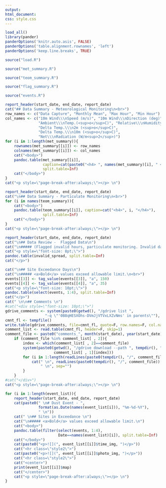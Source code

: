 ```yaml
---
output: 
html_document:
css: style.css
---
```


```r
load_all()
library(pander)
panderOptions('knitr.auto.asis', FALSE)
panderOptions('table.alignment.rownames', 'left')
panderOptions('keep.line.breaks', TRUE)
```

```r
source("load.R")
```

```r
source("met_summary.R")
```

```r
source("teom_summary.R")
```

```r
source("flag_summary.R")
```

```r
source("events.R")
```

```r
report_header(start_date, end_date, report_date)
cat("## Data Summary - Meteorological Monitoring\n<br>") 
row_names <- c("Data Capture", "Monthly Mean", "Max Hour", "Min Hour")
col_names <- c("10m Wind\\\nSpeed (m/s)", "10m Wind\\\nDirection (deg)", 
               "Ambient\\\nTemp.(<sup>o</sup>C)", "Relative\\\nHumidity (%)", 
               "Delta Temp.\\\n2m (<sup>o</sup>C)", 
               "Delta Temp.\\\n10m (<sup>o</sup>C)", 
               "Net\\\nRadiation (W/m<sup>2</sup>)")
for (i in 1:length(met_summary)){
    rownames(met_summary[[i]]) <- row_names
    colnames(met_summary[[i]]) <- col_names
    cat("<body>")
    pandoc.table(met_summary[[i]], 
                 caption=cat(paste0("<h4> ", names(met_summary)[i], " </h4>")), 
                 split.table=Inf)
    cat("</body>")
}
cat("<p style=\"page-break-after:always;\"></p> \n")
```

```r
report_header(start_date, end_date, report_date)
cat("\n## Data Summary - Particulate Monitoring\n<br>")
for (i in names(teom_summary)){
    cat("<body>")
    pandoc.table(teom_summary[[i]], caption=cat("<h4>", i, "</h4>"), 
                 split.table=Inf)
    cat("</body>")
}
cat("<p style=\"page-break-after:always;\"></p> \n")
```

```r
report_header(start_date, end_date, report_date)
cat("\n## Data Review -  Flagged Data\n")
cat("\n##### (Flagged invalid hours, particulate monitoring. Invalid data flags may overlap in time.)\n<br>")
cat("<p style=\"font-size: 8pt;\">")
pandoc.table(invalid_spread, split.table=Inf)
cat("</p>")

cat("\n## Site Exceedance Days\n")
cat("\n##### <a>Bold</a> values exceed allowable limit.\n<br>")
events[[3]] <- tag_value(events[[3]], "a", 150)
events[[4]] <- tag_value(events[[4]], "a", 35)
cat("<p style=\"font-size: 10pt;\">")
pandoc.table(select(events, 1:4), split.table=Inf)
cat("</p>")
cat(" \n\n## Comments \n")
#cat("<div style=\"font-size: 10pt;\">")
gdrive_comments <- system(paste0(getwd(), "/gdrive list ", 
                  "-q \"'0B8qHESXOhs-DVmJjVTVxLXZvNms' in parents\""), intern=T)  
cmnt_fl <- tempfile()
write.table(gdrive_comments, file=cmnt_fl, quote=F, row.names=F, col.names=F)
comment_list <- read.table(cmnt_fl, header=F, skip=1)
comment_file <- paste0("comments_", month(start_date), year(start_date), ".txt")
    if (comment_file %in% comment_list[ , 2]){
        index <- which(comment_list[ , 2]==comment_file)
        system(paste0(getwd(), "/gdrive download --path ", tempdir(), " ", 
                      comment_list[ , 1][index]))
        for (i in 1:length(readLines(paste0(tempdir(), "/", comment_file)))){
            cat(" \n", readLines(paste0(tempdir(), "/", comment_file))[i], 
                " \n", sep="")
        }
    }
#cat("</div>")
cat("<p style=\"page-break-after:always;\"></p> \n")
```

```r
for (i in 1:length(event_list)){
    report_header(start_date, end_date, report_date)
    cat(paste0(" \n# Dust Event - ", 
               format(as.Date(names(event_list[i])), "%m-%d-%Y"), 
               " \n"))
    cat(" \n## Sites in Exceedance \n")
    cat("\n##### <a>Bold</a> values exceed allowable limit.\n")
    cat("<body>")
    pandoc.table(filter(select(events, 1:4), 
                        Date==names(event_list)[i]), split.table=Inf)
    cat("</body>")
    cat(paste0("<p>![](", event_list[[i]]$time_img, ")</p>"))
    cat("<hr class=\"style2\">")
    cat(paste0("<p>![](", event_list[[i]]$photo_img, ")</p>"))
    cat("<hr class=\"style2\">")
    cat("<center>")
    print(event_list[[i]]$map)
    cat("</center>")
    cat("<p style=\"page-break-after:always;\"></p> \n")
}
```
